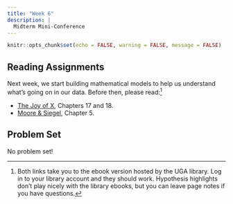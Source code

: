 ```yaml
---
title: "Week 6"
description: |
  Midterm Mini-Conference
---
```


```r
knitr::opts_chunk$set(echo = FALSE, warning = FALSE, message = FALSE)
```

## Reading Assignments

Next week, we start building mathematical models to help us understand what's going on in our data. Before then, please read:[^link]

- [The Joy of X](https://ebookcentral.proquest.com/lib/ugalib/reader.action?docID=3304559), Chapters 17 and 18.
- [Moore & Siegel](https://ebookcentral.proquest.com/lib/ugalib/reader.action?docID=1205618), Chapter 5.

## Problem Set

No problem set!

[^link]: Both links take you to the ebook version hosted by the UGA library. Log in to your library account and they should work. Hypothesis highlights don't play  nicely with the library ebooks, but you can leave page notes if you have questions.